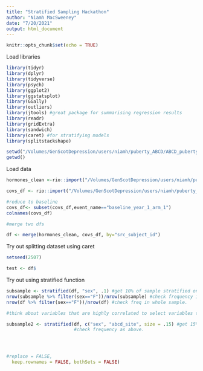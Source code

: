 ```yaml
---
title: "Stratified Sampling Hackathon"
author: "Niamh MacSweeney"
date: "7/20/2021"
output: html_document
---
```


```r
knitr::opts_chunk$set(echo = TRUE)
```

Load libraries 
```r
library(tidyr)
library(dplyr)
library(tidyverse)
library(psych)
library(ggplot2)
library(ggstatsplot)
library(GGally)
library(outliers)
library(jtools) #great package for summarising regression results
library(readr)
library(gridExtra)
library(sandwich)
library(caret) #for stratifying models
library(splitstackshape)

setwd("/Volumes/GenScotDepression/users/niamh/puberty_ABCD/ABCD_puberty_depression/prep")
getwd()

```

Load data
```r

hormones_clean <-rio::import("/Volumes/GenScotDepression/users/niamh/puberty_ABCD/ABCD_puberty_depression/data/abcd3.0_hormones_clean.rds")

covs_df <- rio::import("/Volumes/GenScotDepression/users/niamh/puberty_ABCD/ABCD_puberty_depression/DEAP_data/BMI_demographic_vars.rds")

#reduce to baseline
covs_df<- subset(covs_df,event_name=="baseline_year_1_arm_1")
colnames(covs_df)

#merge two dfs

df <- merge(hormones_clean, covs_df, by="src_subject_id")

```

Try out splitting dataset using caret
```r

setseed(2507)

test <- df$

```

Try out using stratified function
```r

subsample <- stratified(df, "sex", .1) #get 10% of sample stratified on sex
nrow(subsample %>% filter(sex=="F"))/nrow(subsample) #check frequency in subsample
nrow(df %>% filter(sex=="F"))/nrow(df) #check freq in whole sample. 

#think about variables that are highly correlated to select variables to split by. 

subsample2 <- stratified(df, c("sex", "abcd_site", size = .15) #get 15% of sample for two variables. 
                         #check frequency as above. 




#replace = FALSE,
  keep.rownames = FALSE, bothSets = FALSE)
```

